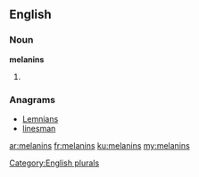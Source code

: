==English==

===Noun===
'''melanins'''

# {{plural of|[[melanin]]}}

===Anagrams===
* [[Lemnians#English|Lemnians]]
* [[linesman#English|linesman]]

[[Category:English plurals]]

[[ar:melanins]]
[[fr:melanins]]
[[ku:melanins]]
[[my:melanins]]